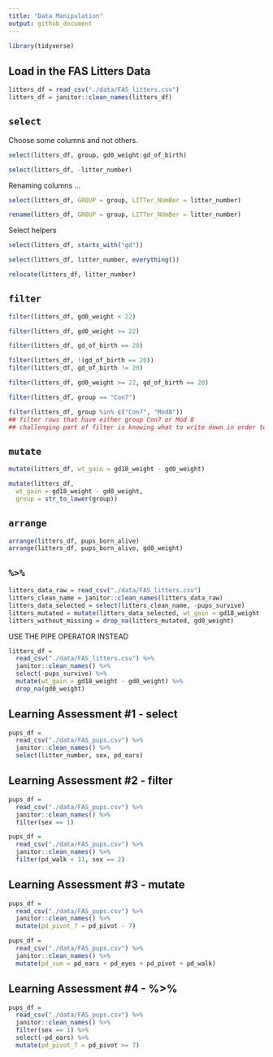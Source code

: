 ```yaml
---
title: "Data Manipulation"
output: github_document
---
```


```r
library(tidyverse)
```

## Load in the FAS Litters Data

```r
litters_df = read_csv("./data/FAS_litters.csv")
litters_df = janitor::clean_names(litters_df)
```

## `select`

Choose some columns and not others.

```r
select(litters_df, group, gd0_weight:gd_of_birth)
```

```r
select(litters_df, -litter_number)
```

Renaming columns ...

```r
select(litters_df, GROUP = group, LITTer_NUmBer = litter_number)
```

```r
rename(litters_df, GROUP = group, LITTer_NUmBer = litter_number)
```

Select helpers

```r
select(litters_df, starts_with("gd"))
```

```r
select(litters_df, litter_number, everything())
```

```r
relocate(litters_df, litter_number)
```

## `filter`

```r
filter(litters_df, gd0_weight < 22)
```

```r
filter(litters_df, gd0_weight >= 22)
```

```r
filter(litters_df, gd_of_birth == 20)
```

```r
filter(litters_df, !(gd_of_birth == 20))
filter(litters_df, gd_of_birth != 20)
```

```r
filter(litters_df, gd0_weight >= 22, gd_of_birth == 20)
```

```r
filter(litters_df, group == "Con7")
```

```r
filter(litters_df, group %in% c("Con7", "Mod8"))
## filter rows that have either group Con7 or Mod 8
## challenging part of filter is knowing what to write down in order to keep the data you want and have logical commands to get what you want.
```

## `mutate`

```r
mutate(litters_df, wt_gain = gd18_weight - gd0_weight)
```

```r
mutate(litters_df, 
  wt_gain = gd18_weight - gd0_weight,
  group = str_to_lower(group))
```


## `arrange`

```r
arrange(litters_df, pups_born_alive)
arrange(litters_df, pups_born_alive, gd0_weight)
```

## `%>%`

```r
litters_data_raw = read_csv("./data/FAS_litters.csv")
litters_clean_name = janitor::clean_names(litters_data_raw)
litters_data_selected = select(litters_clean_name, -pups_survive)
litters_mutated = mutate(litters_data_selected, wt_gain = gd18_weight - gd0_weight)
litters_without_missing = drop_na(litters_mutated, gd0_weight)
```

USE THE PIPE OPERATOR INSTEAD

```r
litters_df = 
  read_csv("./data/FAS_litters.csv") %>%
  janitor::clean_names() %>% 
  select(-pups_survive) %>% 
  mutate(wt_gain = gd18_weight - gd0_weight) %>% 
  drop_na(gd0_weight)
```

## Learning Assessment #1 - select

```r
pups_df = 
  read_csv("./data/FAS_pups.csv") %>%
  janitor::clean_names() %>% 
  select(litter_number, sex, pd_ears)
```

## Learning Assessment #2 - filter

```r
pups_df =
  read_csv("./data/FAS_pups.csv") %>%
  janitor::clean_names() %>% 
  filter(sex == 1)
```

```r
pups_df =
  read_csv("./data/FAS_pups.csv") %>%
  janitor::clean_names() %>% 
  filter(pd_walk < 11, sex == 2)
```

## Learning Assessment #3 - mutate

```r
pups_df =
  read_csv("./data/FAS_pups.csv") %>%
  janitor::clean_names() %>% 
  mutate(pd_pivot_7 = pd_pivot - 7)
```

```r
pups_df =
  read_csv("./data/FAS_pups.csv") %>%
  janitor::clean_names() %>% 
  mutate(pd_sum = pd_ears + pd_eyes + pd_pivot + pd_walk)
```

## Learning Assessment #4 - %>% 

```r
pups_df =
  read_csv("./data/FAS_pups.csv") %>%
  janitor::clean_names() %>% 
  filter(sex == 1) %>% 
  select(-pd_ears) %>% 
  mutate(pd_pivot_7 = pd_pivot >= 7)
```

